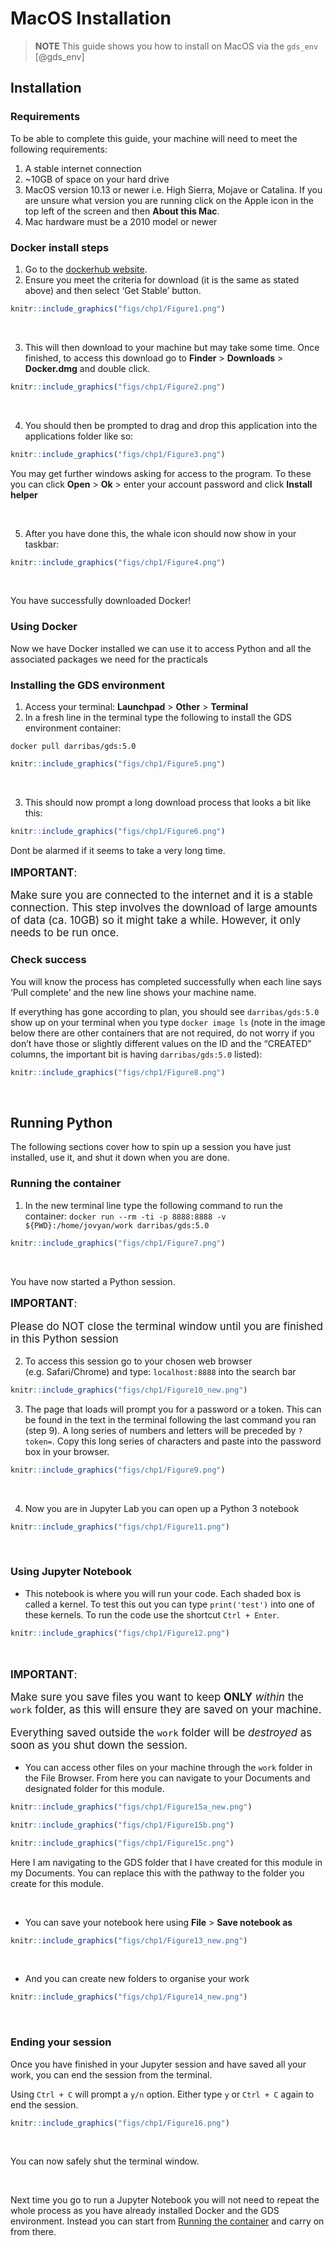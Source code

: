 # MacOS Installation {#macos .unnumbered}

> **NOTE** This guide shows you how to install on MacOS via the `gds_env` [@gds_env]

## Installation {.unnumbered}

### Requirements {.unlisted .unnumbered}

To be able to complete this guide, your machine will need to meet the following requirements:

1. A stable internet connection
2. ~10GB of space on your hard drive
3. MacOS version 10.13 or newer i.e. High Sierra, Mojave or Catalina. If you are unsure what version you are running click on the Apple icon in the top left of the screen and then **About this Mac**.
4. Mac hardware must be a 2010 model or newer

### Docker install steps {.unlisted .unnumbered}

1. Go to the [dockerhub website](https://hub.docker.com/editions/community/docker-ce-desktop-mac/).
2. Ensure you meet the criteria for download (it is the same as stated above) and then select 'Get Stable' button.

```r
knitr::include_graphics("figs/chp1/Figure1.png")
```
<br>

3. This will then download to your machine but may take some time. Once finished, to access this download go to **Finder** > **Downloads** > **Docker.dmg** and double click.

```r
knitr::include_graphics("figs/chp1/Figure2.png")
```

<br>

4. You should then be prompted to drag and drop this application into the applications folder like so:

```r
knitr::include_graphics("figs/chp1/Figure3.png")
```
You may get further windows asking for access to the program. To these you can click **Open** > **Ok** > enter your account password and click **Install helper**

<br>


5. After you have done this, the whale icon should now show in your taskbar:
```r
knitr::include_graphics("figs/chp1/Figure4.png")
```

<br>

You have successfully downloaded Docker!

### Using Docker {.unlisted .unnumbered}

Now we have Docker installed we can use it to access Python and all the associated packages we need for the practicals

### Installing the GDS environment {.unlisted .unnumbered}

1. Access your terminal: **Launchpad** > **Other** > **Terminal**
2. In a fresh line in the terminal type the following to install the GDS environment container: 

```shell
docker pull darribas/gds:5.0
```

```r
knitr::include_graphics("figs/chp1/Figure5.png")
```

<br>

3. This should now prompt a long download process that looks a bit like this:
```r
knitr::include_graphics("figs/chp1/Figure6.png")
```
Dont be alarmed if it seems to take a very long time.

<div class="alert alert-info" style="font-size:120%">
<b>IMPORTANT</b>: <br>
    
Make sure you are connected to the internet and it is a stable connection. This step involves the download of large amounts of data (ca. 10GB) so it might take a while. However, it only needs to be run once.
   
</div>

### Check success {.unlisted .unnumbered}

You will know the process has completed successfully when each line says 'Pull complete' and the new line shows your machine name.

If everything has gone according to plan, you should see `darribas/gds:5.0` show up on your terminal when you type `docker image ls` (note in the image below there are other containers that are not required, do not worry if you don't have those or slightly different values on the ID and the "CREATED" columns, the important bit is having `darribas/gds:5.0` listed):

```r
knitr::include_graphics("figs/chp1/Figure8.png")
```
<br>

## Running Python {.unnumbered}

The following sections cover how to spin up a session you have just installed, use it, and shut it down when you are done.

### Running the container {.unlisted .unnumbered}

1. In the new terminal line type the following command to run the container: `docker run --rm -ti -p 8888:8888 -v ${PWD}:/home/jovyan/work darribas/gds:5.0`

```r
knitr::include_graphics("figs/chp1/Figure7.png")
```

<br>

You have now started a Python session. 

<div class="alert alert-info" style="font-size:120%">
<b>IMPORTANT</b>: <br>
    
Please do NOT close the terminal window until you are finished in this Python session
   
</div>

2. To access this session go to your chosen web browser (e.g. Safari/Chrome) and type: `localhost:8888` into the search bar

```r
knitr::include_graphics("figs/chp1/Figure10_new.png")
```

3. The page that loads will prompt you for a password or a token. This can be found in the text in the terminal following the last command you ran (step 9). A long series of numbers and letters will be preceded by `?token=`. Copy this long series of characters and paste into the password box in your browser.

```r
knitr::include_graphics("figs/chp1/Figure9.png")
```

<br>

4. Now you are in Jupyter Lab you can open up a Python 3 notebook

```r
knitr::include_graphics("figs/chp1/Figure11.png")
```

<br>

### Using Jupyter Notebook {.unlisted .unnumbered}

- This notebook is where you will run your code. Each shaded box is called a kernel. To test this out you can type `print('test')` into one of these kernels. To run the code use the shortcut `Ctrl + Enter`.

```r
knitr::include_graphics("figs/chp1/Figure12.png")
```

<br>

<div class="alert alert-info" style="font-size:120%">
<b>IMPORTANT</b>: <br>
    
Make sure you save files you want to keep **ONLY** _within_ the `work` folder, as this will ensure they are saved on your machine.
    
Everything saved outside the `work` folder will be _destroyed_ as soon as you shut down the session.
   
</div>


- You can access other files on your machine through the `work` folder in the File Browser. From here you can navigate to your Documents and designated folder for this module. 

```r
knitr::include_graphics("figs/chp1/Figure15a_new.png")
```

```r
knitr::include_graphics("figs/chp1/Figure15b.png")
```

```r
knitr::include_graphics("figs/chp1/Figure15c.png")
```


Here I am navigating to the GDS folder that I have created for this module in my Documents. You can replace this with the pathway to the folder you create for this module.

<br>

- You can save your notebook here using **File** > **Save notebook as**
```r
knitr::include_graphics("figs/chp1/Figure13_new.png")
```

<br>

- And you can create new folders to organise your work
```r
knitr::include_graphics("figs/chp1/Figure14_new.png")
```

<br>

### Ending your session {.unlisted .unnumbered}
Once you have finished in your Jupyter session and have saved all your work, you can end the session from the terminal.

Using `Ctrl + C` will prompt a `y/n` option. Either type `y` or `Ctrl + C` again to end the session. 

```r
knitr::include_graphics("figs/chp1/Figure16.png")
```

<br>

You can now safely shut the terminal window.

<br>

Next time you go to run a Jupyter Notebook you will not need to repeat the whole process as you have already installed Docker and the GDS environment. Instead you can start from [Running the container] and carry on from there.
